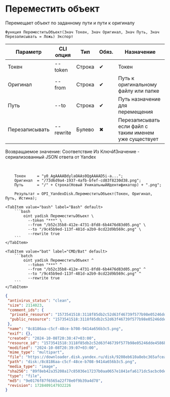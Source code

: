 ﻿---
sidebar_position: 9
---


# Переместить объект
 Перемещает объект по заданному пути и пути к оригиналу



`Функция ПереместитьОбъект(Знач Токен, Знач Оригинал, Знач Путь, Знач Перезаписывать = Ложь) Экспорт`

  | Параметр | CLI опция | Тип | Обяз. | Назначение |
  |-|-|-|-|-|
  | Токен | --token | Строка | &#x2714; | Токен |
  | Оригинал | --from | Строка | &#x2714; | Путь к оригинальному файлу или папке |
  | Путь | --to | Строка | &#x2714; | Путь назначение для перемещения |
  | Перезаписывать | --rewrite | Булево | &#x2716; | Перезаписывать если файл с таким именем уже существует |

  
  Возвращаемое значение:   Соответствие Из КлючИЗначение - сериализованный JSON ответа от Yandex

<br/>




```bsl title="Пример использования для 1С:Предприятие/OneScript"
    Токен     = "y0_AgAAAABdylaOAAs0QgAAAAD5i-a...";
    Оригинал  = "/73d6d9a4-1937-4afb-bfef-cd83f8230d38.png";
    Путь      = "/" + Строка(Новый УникальныйИдентификатор) + ".png";

    Результат = OPI_YandexDisk.ПереместитьОбъект(Токен, Оригинал, Путь, Истина);
```
    

 <Tabs>
  
    <TabItem value="bash" label="Bash" default>
        ```bash
            oint yadisk ПереместитьОбъект \
              --token "***" \
              --from "/b52c35b8-412e-4731-8fd8-6b4476d83d05.png" \
              --to "/9c45b9ed-113f-481d-a2b9-8cd22d9b569c.png" \
              --rewrite true
        ```
    </TabItem>
  
    <TabItem value="bat" label="CMD/Bat" default>
        ```batch
            oint yadisk ПереместитьОбъект ^
              --token "***" ^
              --from "/b52c35b8-412e-4731-8fd8-6b4476d83d05.png" ^
              --to "/9c45b9ed-113f-481d-a2b9-8cd22d9b569c.png" ^
              --rewrite true
        ```
    </TabItem>
</Tabs>


```json title="Результат"
{
 "antivirus_status": "clean",
 "size": 2114023,
 "comment_ids": {
  "private_resource": "1573541518:3118f85db2c52d63f46739f577b98e05246dde4586b4ab1cc0e24dd78d620f05",
  "public_resource": "1573541518:3118f85db2c52d63f46739f577b98e05246dde4586b4ab1cc0e24dd78d620f05"
 },
 "name": "8c8186aa-c5cf-48ce-b708-9414a656b3c5.png",
 "exif": {},
 "created": "2024-10-08T20:38:47+03:00",
 "resource_id": "1573541518:3118f85db2c52d63f46739f577b98e05246dde4586b4ab1cc0e24dd78d620f05",
 "modified": "2024-10-08T20:39:07+03:00",
 "mime_type": "multipart",
 "file": "https://downloader.disk.yandex.ru/disk/9208eb610a8ebc365afcea9f3804f32bc9f0ee3ca14862dae8921832b46aaa15/6705a67c/gwThwhLBKYvLhQCNnqAHirWAoEC4dKsPFFzSTeWuFK5ceIUkIDC7fKzI6e0Ic1rFWZAX7ZAMHvmKl9PvgqcSEQ%3D%3D?uid=1573541518&filename=8c8186aa-c5cf-48ce-b708-9414a656b3c5.png&disposition=attachment&hash=&limit=0&content_type=multipart&owner_uid=1573541518&fsize=2114023&hid=03d7263840468e281bd0b238a26e7d0d&media_type=image&tknv=v2&etag=9e0176f87f6565a22f78e0f9b39a4d78",
 "path": "disk:/8c8186aa-c5cf-48ce-b708-9414a656b3c5.png",
 "media_type": "image",
 "sha256": "89f8eb42a35208a17c85036e17237b0aa0657e1841efa6171dc5acbc0dea9e18",
 "type": "file",
 "md5": "9e0176f87f6565a22f78e0f9b39a4d78",
 "revision": 1728409147932226
}
```
